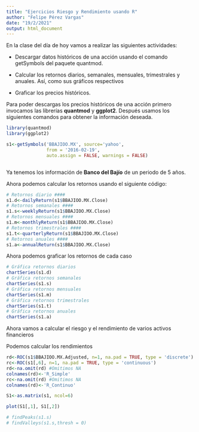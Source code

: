 ---
title: "Ejercicios Riesgo y Rendimiento usando R"
author: "Felipe Pérez Vargas"
date: "19/2/2021"
output: html_document
---


En la clase del día de hoy vamos a realizar las siguientes actividades:


* Descargar datos históricos de una acción usando el comando getSymbols del paquete quantmod.

* Calcular los retornos diarios, semanales, mensuales, trimestrales y anuales. Así, como sus gráficos respectivos


* Graficar los precios históricos.


Para poder descargas los precios históricos de una acción primero invocamos las librerías **quantmod** y **ggplot2**. Después usamos los siguientes comandos para obtener la información deseada.

```{r,results='asis', message = FALSE, error = FALSE, warning= FALSE}
library(quantmod)
library(ggplot2)

s1<-getSymbols('BBAJIOO.MX', source='yahoo',
               from = '2016-02-19', 
               auto.assign = FALSE, warnings = FALSE)



```

Ya tenemos los información de **Banco del Bajío** de un periodo de 5 años.


Ahora podemos calcular los retornos usando el siguiente código:

```{r,results='asis', message = FALSE, error = FALSE, warning= FALSE}
# Retornos diario ####
s1.d<-dailyReturn(s1$BBAJIOO.MX.Close)
# Retornos semanales ####
s1.s<-weeklyReturn(s1$BBAJIOO.MX.Close)
# Retornos mensuales ####
s1.m<-monthlyReturn(s1$BBAJIOO.MX.Close)
# Retornos trimestrales ####
s1.t<-quarterlyReturn(s1$BBAJIOO.MX.Close)
# Retornos anuales ####
s1.a<-annualReturn(s1$BBAJIOO.MX.Close)


```

Ahora podemos graficar los retornos de cada caso 

```{r,results='asis', message = FALSE, error = FALSE, warning= FALSE}
# Gráfica retornos diarios
chartSeries(s1.d)
# Gráfica retornos semanales
chartSeries(s1.s)
# Gráfica retornos mensuales
chartSeries(s1.m)
# Gráfica retornos trimestrales
chartSeries(s1.t)
# Gráfica retornos anuales
chartSeries(s1.a)

```
Ahora vamos a calcular el riesgo y el rendimiento de varios activos financieros

Podemos calcular los rendimientos


```{r}
rd<-ROC(s1$BBAJIOO.MX.Adjusted, n=1, na.pad = TRUE, type = 'discrete')
rc<-ROC(s1[,6], n=1, na.pad = TRUE, type = 'continuous')
rd<-na.omit(rd) #Omitimos NA
colnames(rd)<-'R_Simple'
rc<-na.omit(rd) #Omitimos NA
colnames(rd)<-'R_Continuo'

S1<-as.matrix(s1, ncol=6)

plot(S1[,1], S1[,2])

# findPeaks(s1.s)
# findValleys(s1.s,thresh = 0)


```


